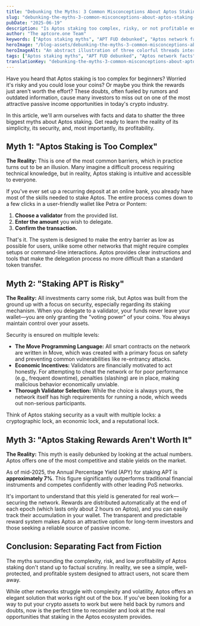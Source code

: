 ```yaml
---
title: "Debunking the Myths: 3 Common Misconceptions About Aptos Staking You Need to Know"
slug: "debunking-the-myths-3-common-misconceptions-about-aptos-staking-you-need-to-know"
pubDate: "2025-06-19"
description: "Is Aptos staking too complex, risky, or not profitable enough? We debunk the 3 biggest myths with data and facts. Discover the truth and maximize your APT rewards."
author: "The aptcore.one Team"
keywords: ["Aptos staking myths", "APT FUD debunked", "Aptos network facts", "staking misconceptions"]
heroImage: "/blog-assets/debunking-the-myths-3-common-misconceptions-about-aptos-staking-you-need-to-know.jpg"
heroImageAlt: "An abstract illustration of three colorful threads intertwined at the center, gradually unraveling and diverging into three distinct, smooth paths that extend outward, symbolizing clarity and direction."
tags: ["Aptos staking myths", "APT FUD debunked", "Aptos network facts", "staking misconceptions"]
translationKey: "debunking-the-myths-3-common-misconceptions-about-aptos-staking-you-need-to-know"
---
```


Have you heard that Aptos staking is too complex for beginners? Worried it's risky and you could lose your coins? Or maybe you think the rewards just aren't worth the effort? These doubts, often fueled by rumors and outdated information, cause many investors to miss out on one of the most attractive passive income opportunities in today's crypto industry.

In this article, we'll arm ourselves with facts and data to shatter the three biggest myths about Aptos staking. Get ready to learn the reality of its simplicity, its security, and, most importantly, its profitability.

## Myth 1: "Aptos Staking is Too Complex"

**The Reality:** This is one of the most common barriers, which in practice turns out to be an illusion. Many imagine a difficult process requiring technical knowledge, but in reality, Aptos staking is intuitive and accessible to everyone.

If you've ever set up a recurring deposit at an online bank, you already have most of the skills needed to stake Aptos. The entire process comes down to a few clicks in a user-friendly wallet like Petra or Pontem:
1.  **Choose a validator** from the provided list.
2.  **Enter the amount** you wish to delegate.
3.  **Confirm the transaction.**

That's it. The system is designed to make the entry barrier as low as possible for users, unlike some other networks that might require complex setups or command-line interactions. Aptos provides clear instructions and tools that make the delegation process no more difficult than a standard token transfer.

## Myth 2: "Staking APT is Risky"

**The Reality:** All investments carry some risk, but Aptos was built from the ground up with a focus on security, especially regarding its staking mechanism. When you delegate to a validator, your funds never leave your wallet—you are only granting the "voting power" of your coins. You always maintain control over your assets.

Security is ensured on multiple levels:
* **The Move Programming Language:** All smart contracts on the network are written in Move, which was created with a primary focus on safety and preventing common vulnerabilities like re-entrancy attacks.
* **Economic Incentives:** Validators are financially motivated to act honestly. For attempting to cheat the network or for poor performance (e.g., frequent downtime), penalties (slashing) are in place, making malicious behavior economically unviable.
* **Thorough Validator Selection:** While the choice is always yours, the network itself has high requirements for running a node, which weeds out non-serious participants.

Think of Aptos staking security as a vault with multiple locks: a cryptographic lock, an economic lock, and a reputational lock.

## Myth 3: "Aptos Staking Rewards Aren't Worth It"

**The Reality:** This myth is easily debunked by looking at the actual numbers. Aptos offers one of the most competitive and stable yields on the market.

As of mid-2025, the Annual Percentage Yield (APY) for staking APT is **approximately 7%**. This figure significantly outperforms traditional financial instruments and competes confidently with other leading PoS networks.

It's important to understand that this yield is generated for real work—securing the network. Rewards are distributed automatically at the end of each epoch (which lasts only about 2 hours on Aptos), and you can easily track their accumulation in your wallet. The transparent and predictable reward system makes Aptos an attractive option for long-term investors and those seeking a reliable source of passive income.

## Conclusion: Separating Fact from Fiction

The myths surrounding the complexity, risk, and low profitability of Aptos staking don't stand up to factual scrutiny. In reality, we see a simple, well-protected, and profitable system designed to attract users, not scare them away.

While other networks struggle with complexity and volatility, Aptos offers an elegant solution that works right out of the box. If you've been looking for a way to put your crypto assets to work but were held back by rumors and doubts, now is the perfect time to reconsider and look at the real opportunities that staking in the Aptos ecosystem provides.

